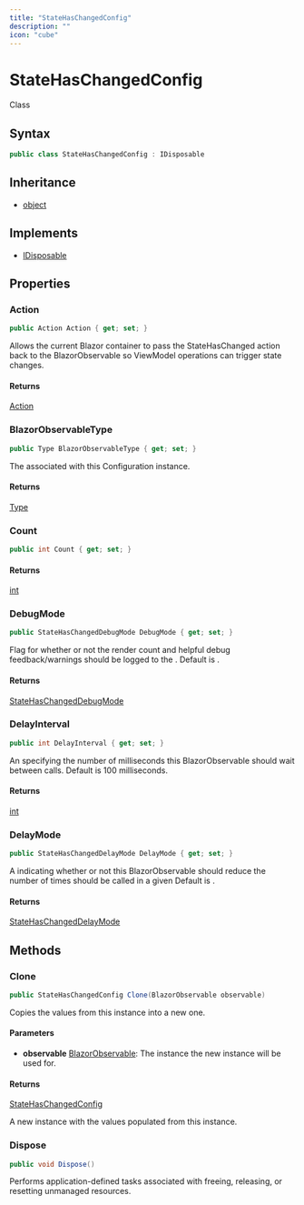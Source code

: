 ```yaml
---
title: "StateHasChangedConfig"
description: ""
icon: "cube"
---
```


# StateHasChangedConfig

<Badge variant="outline">Class</Badge>

## Syntax

```csharp
public class StateHasChangedConfig : IDisposable
```

## Inheritance

- [object](https://learn.microsoft.com/dotnet/api/system.object)

## Implements

- [IDisposable](https://learn.microsoft.com/dotnet/api/system.idisposable)

## Properties

### Action

```csharp
public Action Action { get; set; }
```

Allows the current Blazor container to pass the StateHasChanged action back to the BlazorObservable so ViewModel operations can 
trigger state changes.

#### Returns

[Action](https://learn.microsoft.com/dotnet/api/system.action)

### BlazorObservableType

```csharp
public Type BlazorObservableType { get; set; }
```

The <xref href="CloudNimble.BlazorEssentials.BlazorObservable" data-throw-if-not-resolved="false"></xref> <xref href="System.Type" data-throw-if-not-resolved="false"></xref> associated with this Configuration instance.

#### Returns

[Type](https://learn.microsoft.com/dotnet/api/system.type)

### Count

```csharp
public int Count { get; set; }
```

#### Returns

[int](https://learn.microsoft.com/dotnet/api/system.int32)

### DebugMode

```csharp
public StateHasChangedDebugMode DebugMode { get; set; }
```

Flag for whether or not the render count and helpful debug feedback/warnings should be logged to the <xref href="System.Console" data-throw-if-not-resolved="false"></xref>.
Default is <xref href="CloudNimble.BlazorEssentials.StateHasChangedDebugMode.Off" data-throw-if-not-resolved="false"></xref>.

#### Returns

[StateHasChangedDebugMode](/api-reference/cloudnimble/blazoressentials/statehaschangeddebugmode)

### DelayInterval

```csharp
public int DelayInterval { get; set; }
```

An <xref href="System.Int32" data-throw-if-not-resolved="false"></xref> specifying the number of milliseconds this BlazorObservable should wait between 
<xref href="CloudNimble.BlazorEssentials.StateHasChangedConfig.Action" data-throw-if-not-resolved="false"></xref> calls. Default is 100 milliseconds.

#### Returns

[int](https://learn.microsoft.com/dotnet/api/system.int32)

### DelayMode

```csharp
public StateHasChangedDelayMode DelayMode { get; set; }
```

A <xref href="CloudNimble.BlazorEssentials.StateHasChangedConfig.DelayMode" data-throw-if-not-resolved="false"></xref> indicating whether or not this BlazorObservable should reduce the number of times
<xref href="CloudNimble.BlazorEssentials.StateHasChangedConfig.Action" data-throw-if-not-resolved="false"></xref> should be called in a given <xref href="CloudNimble.BlazorEssentials.StateHasChangedConfig.DelayInterval" data-throw-if-not-resolved="false"></xref>
Default is <xref href="CloudNimble.BlazorEssentials.StateHasChangedDelayMode.Off" data-throw-if-not-resolved="false"></xref>.

#### Returns

[StateHasChangedDelayMode](/api-reference/cloudnimble/blazoressentials/statehaschangeddelaymode)


## Methods

### Clone

```csharp
public StateHasChangedConfig Clone(BlazorObservable observable)
```

Copies the values from this <xref href="CloudNimble.BlazorEssentials.StateHasChangedConfig" data-throw-if-not-resolved="false"></xref> instance into a new one.

#### Parameters

- **observable** [BlazorObservable](/api-reference/cloudnimble/blazoressentials/blazorobservable): The <xref href="CloudNimble.BlazorEssentials.BlazorObservable" data-throw-if-not-resolved="false"></xref> instance the new <xref href="CloudNimble.BlazorEssentials.StateHasChangedConfig" data-throw-if-not-resolved="false"></xref> instance will be used for.

#### Returns

[StateHasChangedConfig](/api-reference/cloudnimble/blazoressentials/statehaschangedconfig)

A new <xref href="CloudNimble.BlazorEssentials.StateHasChangedConfig" data-throw-if-not-resolved="false"></xref> instance with the values populated from this instance.

### Dispose

```csharp
public void Dispose()
```

Performs application-defined tasks associated with freeing, releasing, or resetting unmanaged resources.


